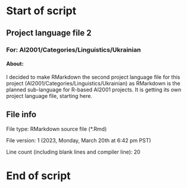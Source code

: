 # Start of script

## Project language file 2

### For: AI2001/Categories/Linguistics/Ukrainian

#### About:

I decided to make RMarkdown the second project language file for this project (AI2001/Categories/Linguistics/Ukrainian) as RMarkdown is the planned sub-language for R-based AI2001 projects. It is getting its own project language file, starting here.

## File info

File type: RMarkdown source file (*.Rmd)

File version: 1 (2023, Monday, March 20th at 6:42 pm PST)

Line count (including blank lines and compiler line): 20

# End of script
